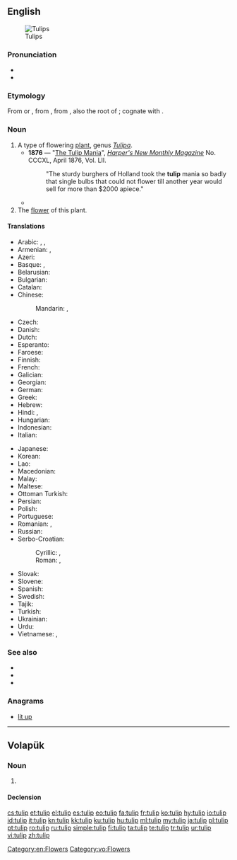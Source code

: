 {{also|TULIP}}
==English==
[[Image:Tulip - floriade canberra.jpg|thumb|Tulips]]

===Pronunciation===
* {{IPA|/ˈtjuːlɪp/|lang=en}}
* {{audio|en-us-tulip.ogg|Audio (US)|lang=en}}

===Etymology===
From {{etyl|de|en}} or {{etyl|nl|en}} {{term|tulpe|lang=nl}}, from {{etyl|tr|en}} {{term|tülbent|lang=tr||fine muslin, turban}}, from {{etyl|fa|en}} {{term|دلبند|tr=dolband||sc=fa-Arab|lang=fa||turban}}, also the root of {{term|turban}}; cognate with {{etyl|mzn|-}} {{term|تولیپ||tulip|sc=fa-Arab|lang=mzn}}.

===Noun===
{{en-noun}}

# A type of flowering [[plant]], genus ''[[Tulipa]]''.
#* '''1876''' —  "[[s:The Tulip Mania|The Tulip Mania]]", ''[[w:Harper's Magazine|Harper's New Monthly Magazine]]'' No. CCCXL, April 1876, Vol. LII.
#*: "The sturdy burghers of Holland took the '''tulip''' mania so badly that single bulbs that could not flower till another year would sell for more than $2000 apiece."
#* {{quote-book|year=1918|author={{w|W. B. Maxwell}}|chapter=10
|title=[http://openlibrary.org/works/OL1097634W The Mirror and the Lamp]
|passage=He looked round the poor room, at the distempered walls, and the bad engravings in meretricious frames, the crinkly paper and wax flowers on the chiffonier; and he thought of a room like Father Bryan's, with panelling, with cut glass, with '''tulips''' in silver pots, such a room as he had hoped to have for his own.}}
# The [[flower]] of this plant.

====Translations====
{{trans-top|plant}}
* Arabic: {{t|ar|خزامى|tr=xuzāmā|sc=Arab}}, {{t|ar|توليب|m|tr=tūlīb|sc=Arab}}, {{t|ar|لعلع|m|tr=laʿlaʿ|sc=Arab}}
* Armenian: {{t|hy|վարդակակաչ}}, {{t|hy|կակաչ}}
* Azeri: {{t|az|tülpan}}
* Basque: {{t|eu|idibihotz}}, {{t|eu|kukupel}}
* Belarusian: {{t|be|цюльпан|m|tr=cjulʹpán|sc=Cyrl}}
* Bulgarian: {{t|bg|лале|f|tr=lále|sc=Cyrl}}
* Catalan: {{t+|ca|tulipa|f}}
* Chinese:
*: Mandarin: {{t|cmn|鬱金香|sc=Hani}}, {{t+|cmn|郁金香|tr=yùjīnxiāng|sc=Hani}}
* Czech: {{t+|cs|tulipán|m}}
* Danish: {{t|da|tulipan|c}}
* Dutch: {{t+|nl|tulp|f}}
* Esperanto: {{t|eo|tulipo}}
* Faroese: {{t|fo|tulipan|f}}
* Finnish: {{t+|fi|tulppaani}}
* French: {{t+|fr|tulipe|f}}
* Galician: {{t|gl|tulipán|m}}
* Georgian: {{t|ka|ტიტა}}
* German: {{t+|de|Tulpe|f}}
* Greek: {{t+|el|τουλίπα|f}}
* Hebrew: {{t+|he|צבעוני|sc=Hebr}}
* Hindi: {{t|hi|ट्यूलिप|tr=ṭyūlip|sc=Deva}}, {{t|hi|लाला|tr=lālā|sc=Deva}}
* Hungarian: {{t+|hu|tulipán}}
* Indonesian: {{t+|id|tulip}}
* Italian: {{t+|it|tulipano|m}}
{{trans-mid}}
* Japanese: {{t+|ja|チューリップ|tr=chūrippu}}
* Korean: {{t+|ko|튤립|sc=Kore}}
* Lao: {{t|lo|ດອກທິວລິບ|sc=Laoo}}
* Macedonian: {{t|mk|лале|f|tr=lále|sc=Cyrl}}
* Malay: {{t|ms|tulip}}
* Maltese: {{t|mt|tulipan}}
* Ottoman Turkish: {{t|ota|لاله|tr=lale|sc=ota-Arab}}
* Persian: {{t+|fa|لاله|tr=lâle}}
* Polish: {{t+|pl|tulipan|m}}
* Portuguese: {{t+|pt|túlipa|f}}
* Romanian: {{t+|ro|lalea|f}}, {{t+|ro|tulipă|f}}
* Russian: {{t+|ru|тюльпан|m|tr=tjulʹpán|sc=Cyrl}}
* Serbo-Croatian:
*: Cyrillic: {{t|sh|лала|f|sc=Cyrl}}, {{t|sh|тулипан|m|sc=Cyrl}}
*: Roman: {{t|sh|lala|f}} , {{t+|sh|tulipan|m}}
* Slovak: {{t|sk|tulipán|m}}
* Slovene: {{t+|sl|tulipan|m}}
* Spanish: {{t+|es|tulipán|m}}
* Swedish: {{t+|sv|tulpan|c}}
* Tajik: {{t|tg|лола‍}}
* Turkish: {{t+|tr|lale}}
* Ukrainian: {{t|uk|тюльпан|m|tr=tjulʹpán|sc=Cyrl}}
* Urdu: {{t+|ur|لالہ|tr=lāla|sc=ur-Arab}}
* Vietnamese: {{t|vi|uất kim hương}}, {{t|vi|uất kim cương}}
{{trans-bottom}}

===See also===
* {{projectlink|wikipedia}}
* {{commonslite|Tulipa}}
* {{specieslite|Tulipa}}

===Anagrams===
* [[lit up#English|lit up]]

[[Category:en:Flowers]]

----

==Volapük==

===Noun===
{{vo-noun}}

# {{l/en|tulip}}

====Declension====
{{vo-decl-noun}}

[[Category:vo:Flowers]]

[[cs:tulip]]
[[et:tulip]]
[[el:tulip]]
[[es:tulip]]
[[eo:tulip]]
[[fa:tulip]]
[[fr:tulip]]
[[ko:tulip]]
[[hy:tulip]]
[[io:tulip]]
[[id:tulip]]
[[it:tulip]]
[[kn:tulip]]
[[kk:tulip]]
[[ku:tulip]]
[[hu:tulip]]
[[ml:tulip]]
[[my:tulip]]
[[ja:tulip]]
[[pl:tulip]]
[[pt:tulip]]
[[ro:tulip]]
[[ru:tulip]]
[[simple:tulip]]
[[fi:tulip]]
[[ta:tulip]]
[[te:tulip]]
[[tr:tulip]]
[[ur:tulip]]
[[vi:tulip]]
[[zh:tulip]]